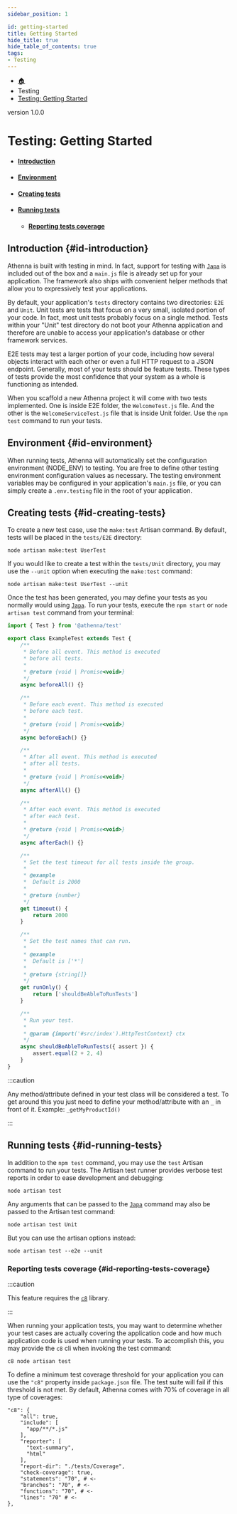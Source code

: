 ```yaml
---
sidebar_position: 1

id: getting-started
title: Getting Started
hide_title: true
hide_table_of_contents: true
tags:
- Testing
---
```


<nav aria-label="breadcrumbs">
    <ul class="breadcrumbs">
        <li class="breadcrumbs__item">
            <a class="breadcrumbs__link" href="/">🏠</a>
        </li>
        <li class="breadcrumbs__item">
            <a class="breadcrumbs__link">Testing</a>
        </li>
        <li class="breadcrumbs__item">
            <a class="breadcrumbs__link" href="/docs/testingg/getting-started">Testing: Getting Started</a>
        </li>
    </ul>
</nav>

<span class="badge badge--secondary margin-top-bot">version 1.0.0</span>


# Testing: Getting Started

- #### [Introduction](#id-introduction)
- #### [Environment](#id-environment)
- #### [Creating tests](#id-creating-tests)
- #### [Running tests](#id-running-tests)
    - #### [Reporting tests coverage](#id-reporting-tests-coverage)

## Introduction {#id-introduction}

Athenna is built with testing in mind. In fact, support for testing with [`Japa`](https://japa.dev/) is included out of the box and a `main.js`
file is already set up for your application. The framework also ships with convenient helper methods that allow you to
expressively test your applications.

By default, your application's `tests` directory contains two directories: `E2E` and `Unit`. Unit tests are tests that
focus on a very small, isolated portion of your code. In fact, most unit tests probably focus on a single method. Tests
within your "Unit" test directory do not boot your Athenna application and therefore are unable to access your application's
database or other framework services.

E2E tests may test a larger portion of your code, including how several objects interact with each other or even a full
HTTP request to a JSON endpoint. Generally, most of your tests should be feature tests. These types of tests provide the
most confidence that your system as a whole is functioning as intended.

When you scaffold a new Athenna project it will come with two tests implemented. One is inside E2E folder, the `WelcomeTest.js` file.
And the other is the `WelcomeServiceTest.js` file that is inside Unit folder. Use the `npm test` command to run your tests.

## Environment {#id-environment}

When running tests, Athenna will automatically set the configuration environment (NODE_ENV) to testing. You are free to
define other testing environment configuration values as necessary. The testing environment variables may be configured
in your application's `main.js` file, or you can simply create a `.env.testing` file in the root of your application.

## Creating tests {#id-creating-tests}

To create a new test case, use the `make:test` Artisan command. By default, tests will be placed in the `tests/E2E` directory:

```shell
node artisan make:test UserTest
```

If you would like to create a test within the `tests/Unit` directory, you may use the `--unit` option when executing the `make:test` command:

```shell
node artisan make:test UserTest --unit
```

Once the test has been generated, you may define your tests as you normally would using [`Japa`](https://japa.dev/). To run your tests,
execute the `npm start` or `node artisan test` command from your terminal:

```javascript
import { Test } from '@athenna/test'

export class ExampleTest extends Test {
    /**
     * Before all event. This method is executed
     * before all tests.
     *
     * @return {void | Promise<void>}
     */
    async beforeAll() {}

    /**
     * Before each event. This method is executed
     * before each test.
     *
     * @return {void | Promise<void>}
     */
    async beforeEach() {}

    /**
     * After all event. This method is executed
     * after all tests.
     *
     * @return {void | Promise<void>}
     */
    async afterAll() {}

    /**
     * After each event. This method is executed
     * after each test.
     *
     * @return {void | Promise<void>}
     */
    async afterEach() {}

    /**
     * Set the test timeout for all tests inside the group.
     *
     * @example
     *  Default is 2000
     *
     * @return {number}
     */
    get timeout() {
        return 2000
    }

    /**
     * Set the test names that can run.
     *
     * @example
     *  Default is ['*']
     *
     * @return {string[]}
     */
    get runOnly() {
        return ['shouldBeAbleToRunTests']
    }

    /**
     * Run your test.
     *
     * @param {import('#src/index').HttpTestContext} ctx
     */
    async shouldBeAbleToRunTests({ assert }) {
        assert.equal(2 + 2, 4)
    }
}
```

:::caution

Any method/attribute defined in your test class will be considered a test. To get around this you just need to define
your method/attribute with an `_` in front of it. Example: `_getMyProductId()`

:::

## Running tests {#id-running-tests}

In addition to the `npm test` command, you may use the `test` Artisan command to run your tests. The Artisan test runner provides
verbose test reports in order to ease development and debugging:

```shell
node artisan test
```

Any arguments that can be passed to the [`Japa`](https://japa.dev/) command may also be passed to the Artisan test command:

```shell
node artisan test Unit
```

But you can use the artisan options instead:

```shell
node artisan test --e2e --unit
```

### Reporting tests coverage {#id-reporting-tests-coverage}

:::caution

This feature requires the [`c8`](https://www.npmjs.com/package/c8) library.

:::

When running your application tests, you may want to determine whether your test cases are actually covering the application
code and how much application code is used when running your tests. To accomplish this, you may provide the `c8` cli when invoking
the test command:

```shell
c8 node artisan test
```

To define a minimum test coverage threshold for your application you can use the `"c8"` property inside `package.json` file.
The test suite will fail if this threshold is not met. By default, Athenna comes with 70% of coverage in all type of coverages:

```shell
"c8": {
    "all": true,
    "include": [
      "app/**/*.js"
    ],
    "reporter": [
      "text-summary",
      "html"
    ],
    "report-dir": "./tests/Coverage",
    "check-coverage": true,
    "statements": "70", # <-
    "branches": "70", # <-
    "functions": "70", # <-
    "lines": "70" # <-
},
```
